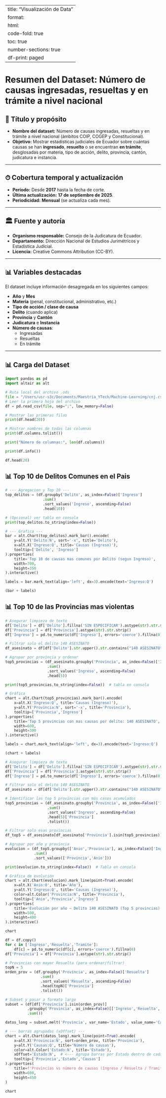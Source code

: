 
---
title: "Visualización de Data"
format:
  html:
    code-fold: true
    toc: true
    number-sections: true
    df-print: paged
---

# Resumen del Dataset: Número de causas ingresadas, resueltas y en trámite a nivel nacional

## 📌 Título y propósito
- **Nombre del dataset:** Número de causas ingresadas, resueltas y en trámite a nivel nacional (ámbitos COIP, COGEP y Constitucional).  
- **Objetivo:** Mostrar estadísticas judiciales de Ecuador sobre cuántas causas se han **ingresado**, **resuelto** o se encuentran **en trámite**, desglosadas por materia, tipo de acción, delito, provincia, cantón, judicatura e instancia.

---

## ⏱ Cobertura temporal y actualización
- **Período:** Desde **2017** hasta la fecha de corte.  
- **Última actualización:** **17 de septiembre de 2025**.  
- **Periodicidad:** **Mensual** (se actualiza cada mes).  

---

## 🏛 Fuente y autoría
- **Organismo responsable:** Consejo de la Judicatura de Ecuador.  
- **Departamento:** Dirección Nacional de Estudios Jurimétricos y Estadística Judicial.  
- **Licencia:** Creative Commons Attribution (CC-BY).  

---

## 📊 Variables destacadas
El dataset incluye información desagregada en los siguientes campos:

- **Año** y **Mes**  
- **Materia** (penal, constitucional, administrativo, etc.)  
- **Tipo de acción / clase de causa**  
- **Delito** (cuando aplica)  
- **Provincia** y **Cantón**  
- **Judicatura** e **Instancia**  
- **Número de causas**:  
  - Ingresadas  
  - Resueltas  
  - En trámite  

---

## 📊 Carga del Dataset

```python
import pandas as pd
import altair as alt

# Ruta local del archivo .ods
file = "/Users/usr-s3c/Documents/Maestria_YTech/Machine-Learning/cnj.csv"
# Leer la primera hoja del archivo
df = pd.read_csv(file, sep=";", low_memory=False)

# Mostrar las primeras filas
print(df.head(20))
```

```python
# Mostrar nombres de todas las columnas
print(df.columns.tolist())

```


```python
print("Número de columnas:", len(df.columns))

```


```python
print(df.info())
```


```python
df.head(20)
```

## 📊 Top 10 de Delitos Comunes en el Pais

```python

# --- Agregacion y Top 10 ---
top_delitos = (df.groupby('Delito', as_index=False)['Ingreso']
                 .sum()
                 .sort_values('Ingreso', ascending=False)
                 .head(10))

# (Opcional) ver tabla en consola
print(top_delitos.to_string(index=False))

# --- Grafica ---
bar = alt.Chart(top_delitos).mark_bar().encode(
    y=alt.Y('Delito:N', sort='-x', title='Delito'),
    x=alt.X('Ingreso:Q', title='Causas (Ingreso)'),
    tooltip=['Delito', 'Ingreso']
).properties(
    title='Top 10 de causas mas comunes por Delito (segun Ingreso)',
    width=700,
    height=350
).interactive()

labels = bar.mark_text(align='left', dx=3).encode(text='Ingreso:Q')

(bar + labels)
```



## 📊 Top 10 de las Provincias mas violentas


```python

# Asegurar limpieza de texto
df['Delito'] = df['Delito'].fillna('SIN ESPECIFICAR').astype(str).str.strip()
df['Provincia'] = df['Provincia'].astype(str).str.strip()
df['Ingreso'] = pd.to_numeric(df['Ingreso'], errors='coerce').fillna(0)

# Filtrar solo el delito 140 ASESINATO
df_asesinato = df[df['Delito'].str.upper().str.contains("140 ASESINATO")]

# Agrupar por provincia y ordenar
top5_provincias = (df_asesinato.groupby('Provincia', as_index=False)['Ingreso']
                   .sum()
                   .sort_values('Ingreso', ascending=False)
                   .head(5))

print(top5_provincias.to_string(index=False))  # tabla en consola

# Gráfica
chart = alt.Chart(top5_provincias).mark_bar().encode(
    x=alt.X('Ingreso:Q', title='Causas (Ingreso)'),
    y=alt.Y('Provincia:N', sort='-x', title='Provincia'),
    tooltip=['Provincia','Ingreso']
).properties(
    title='Top 5 provincias con mas causas por delito: 140 ASESINATO',
    width=600,
    height=300
).interactive()

labels = chart.mark_text(align='left', dx=3).encode(text='Ingreso:Q')

(chart + labels)
```





```python
# Asegurar limpieza de texto
df['Delito'] = df['Delito'].fillna('SIN ESPECIFICAR').astype(str).str.strip()
df['Provincia'] = df['Provincia'].astype(str).str.strip()
df['Ingreso'] = pd.to_numeric(df['Ingreso'], errors='coerce').fillna(0)

# Filtrar solo el delito 140 ASESINATO
df_asesinato = df[df['Delito'].str.upper().str.contains("140 ASESINATO")]

# Identificar las top 5 provincias con más casos acumulados
top5_provincias = (df_asesinato.groupby('Provincia', as_index=False)['Ingreso']
                   .sum()
                   .sort_values('Ingreso', ascending=False)
                   .head(5)['Provincia']
                   .tolist())

# Filtrar solo esas provincias
df_top5 = df_asesinato[df_asesinato['Provincia'].isin(top5_provincias)]

# Agrupar por año y provincia
evolucion = (df_top5.groupby(['Anio','Provincia'], as_index=False)['Ingreso']
             .sum()
             .sort_values(['Provincia','Anio']))

print(evolucion.to_string(index=False))  # Tabla en consola

# Gráfica de evolución
chart = alt.Chart(evolucion).mark_line(point=True).encode(
    x=alt.X('Anio:O', title='Año'),
    y=alt.Y('Ingreso:Q', title='Causas (Ingreso)'),
    color=alt.Color('Provincia:N', title='Provincia'),
    tooltip=['Anio','Provincia','Ingreso']
).properties(
    title='Evolución por año — Delito 140 ASESINATO (Top 5 provincias)',
    width=500,
    height=400
).interactive()

chart
```


```python
df = df.copy()
for c in ['Ingreso','Resuelta','Tramite']:
    df[c] = pd.to_numeric(df[c], errors='coerce').fillna(0)
df['Provincia'] = df['Provincia'].astype(str).str.strip()

# Provincias con mayor Resuelta (para ordenar/filtrar)
topN = 5
orden_prov = (df.groupby('Provincia', as_index=False)['Resuelta']
                .sum()
                .sort_values('Resuelta', ascending=False)
                .head(topN)['Provincia']
                .tolist())

# Subset y pasar a formato largo
subset = (df[df['Provincia'].isin(orden_prov)]
          .groupby('Provincia', as_index=False)[['Ingreso','Resuelta','Tramite']]
          .sum())

datos_long = subset.melt('Provincia', var_name='Estado', value_name='Causas')

# --- barras agrupadas (xOffset) ---
chart = alt.Chart(datos_long).mark_line(point=True).encode(
    x=alt.X('Provincia:N', sort=orden_prov, title='Provincia'),
    y=alt.Y('Causas:Q', title='Número de causas'),
    color=alt.Color('Estado:N', title='Estado'),
    xOffset='Estado:N',  # <--- Agrupa barras por Estado dentro de cada provincia
    tooltip=['Provincia','Estado','Causas']
).properties(
    title=f'Provincias vs número de causas (Ingreso / Resuelta / Tramite) — Top {topN}',
    width=600,
    height=450
)

chart

```